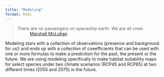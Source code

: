 ```yaml
---
title: "Modeling"
format: html
---
```


> There are no passengers on spaceship earth. We are all crew.
>   ~ [Marshall McLuhan](https://en.wikipedia.org/wiki/Marshall_McLuhan)

Modeling stars with a collection of observations (presence and background for us!) and ends up with a collection of coeefficients that can be used with one or more formulas to make a predicition for the past, the present or the future.  We are using modeling specifically to make habitat suitability maps for select species under two climate scenarios (RCP45 and RCP85) at two different times (2055 and 2075) in the future.

